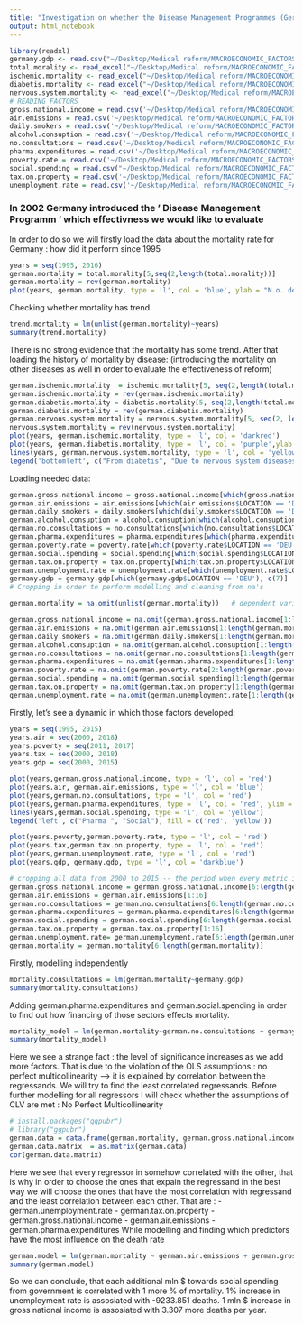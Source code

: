 ```yaml
---
title: "Investigation on whether the Disease Management Programmes (Germany, 2002) towards the reduction of sick on diabetis, brust cancer and ішемічна хвороба серця, астма, хронічна обструктивна хвороба легень shave influence on the population health state of Germany "
output: html_notebook
---
```


```r
library(readxl)
germany.gdp <- read.csv("~/Desktop/Medical reform/MACROECONOMIC_FACTORS/GDP_GERMANY.csv")
total.morality <- read_excel("~/Desktop/Medical reform/MACROECONOMIC_FACTORS/Total deaths(All causes).xlsx")
ischemic.mortality <- read_excel("~/Desktop/Medical reform/MACROECONOMIC_FACTORS/NO_DEATHS_ISCHAEMIC_HEART_DISEASES.xlsx")
diabetis.mortality <- read_excel("~/Desktop/Medical reform/MACROECONOMIC_FACTORS/NO_DEATHS_DIABETIS.xlsx")
nervous.system.mortality <- read_excel("~/Desktop/Medical reform/MACROECONOMIC_FACTORS/NO_DEATHS_NERVOUS_SYSTEM.xlsx")
# READING FACTORS
gross.national.income = read.csv('~/Desktop/Medical reform/MACROECONOMIC_FACTORS/GROSS_NATIONAL_INCOME.csv')
air.emissions = read.csv('~/Desktop/Medical reform/MACROECONOMIC_FACTORS/AIR_EMISSIONS.csv')
daily.smokers = read.csv('~/Desktop/Medical reform/MACROECONOMIC_FACTORS/DAILY_SMOKERS.csv')
alcohol.consuption = read.csv('~/Desktop/Medical reform/MACROECONOMIC_FACTORS/ALCOHOL_CONSUMPTION.csv')
no.consultations = read.csv('~/Desktop/Medical reform/MACROECONOMIC_FACTORS/consult.csv')
pharma.expenditures = read.csv('~/Desktop/Medical reform/MACROECONOMIC_FACTORS/PHARMACOLOGICAL_EXPENDITURES.csv')
poverty.rate = read.csv('~/Desktop/Medical reform/MACROECONOMIC_FACTORS/POVERTY_RATE.csv')
social.spending = read.csv("~/Desktop/Medical reform/MACROECONOMIC_FACTORS/SOCIAL_SPENDING.csv")
tax.on.property = read.csv('~/Desktop/Medical reform/MACROECONOMIC_FACTORS/TAX_ON_PROPERTY.csv')
unemployment.rate = read.csv('~/Desktop/Medical reform/MACROECONOMIC_FACTORS/UNEMPLOYMENT_RATE.csv')
```
### In 2002 Germany introduced the ' Disease Management Programm ' which effectivness we would like to evaluate
In order to do so we will firstly load the data about the mortality rate for Germany : how did it perform since 1995
```r
years = seq(1995, 2016)
german.mortality = total.morality[5,seq(2,length(total.morality))]
german.mortality = rev(german.mortality)
plot(years, german.mortality, type = 'l', col = 'blue', ylab = "N.o. deaths totally")
```
Checking whether mortality has trend 
```r
trend.mortality = lm(unlist(german.mortality)~years)
summary(trend.mortality)
```
There is no strong evidence that the mortality has some trend.
After that loading the history of mortality by disease:
(introducing the mortality on other diseases as well in order to evaluate the effectiveness of reform)
```r
german.ischemic.mortality  = ischemic.mortality[5, seq(2,length(total.morality))]
german.ischemic.mortality = rev(german.ischemic.mortality)
german.diabetis.mortality = diabetis.mortality[5, seq(2,length(total.morality))]
german.diabetis.mortality = rev(german.diabetis.mortality)
german.nervous.system.mortality = nervous.system.mortality[5, seq(2, length(total.morality))]
nervous.system.mortality = rev(nervous.system.mortality)
plot(years, german.ischemic.mortality, type = 'l', col = 'darkred')
plot(years, german.diabetis.mortality, type = 'l', col = 'purple',ylab = "N.o. deaths",ylim = c(14000, 30000))
lines(years, german.nervous.system.mortality, type = 'l', col = 'yellow')
legend('bottomleft', c("From diabetis", "Due to nervous system diseases"), fill = c('purple', 'yellow'))
```
Loading needed data: 
```r
german.gross.national.income = gross.national.income[which(gross.national.income$LOCATION == 'DEU'), c(7)]
german.air.emissions = air.emissions[which(air.emissions$LOCATION == 'DEU'), c(7)] # 2000 + 
german.daily.smokers = daily.smokers[which(daily.smokers$LOCATION == 'DEU'), c(7)]
german.alcohol.consuption = alcohol.consuption[which(alcohol.consuption$LOCATION == 'DEU'), c(7)]
german.no.consultations = no.consultations[which(no.consultations$LOCATION == 'DEU'), c(7)]
german.pharma.expenditures = pharma.expenditures[which(pharma.expenditures$LOCATION == 'DEU'), c(7)]
german.poverty.rate = poverty.rate[which(poverty.rate$LOCATION == 'DEU'), c(7)]
german.social.spending = social.spending[which(social.spending$LOCATION == 'DEU'), c(7)]
german.tax.on.property = tax.on.property[which(tax.on.property$LOCATION == 'DEU'), c(7)]
german.unemployment.rate = unemployment.rate[which(unemployment.rate$LOCATION == 'DEU'), c(7)]
germany.gdp = germany.gdp[which(germany.gdp$LOCATION == 'DEU'), c(7)]
# Cropping in order to perform modelling and cleaning from na's

german.mortality = na.omit(unlist(german.mortality))   # dependent variable

german.gross.national.income = na.omit(german.gross.national.income[1:length(german.mortality)])
german.air.emissions = na.omit(german.air.emissions[1:length(german.mortality)])
german.daily.smokers = na.omit(german.daily.smokers[1:length(german.mortality)])
german.alcohol.consuption = na.omit(german.alcohol.consuption[1:length(german.mortality)])
german.no.consultations = na.omit(german.no.consultations[1:length(german.mortality)])
german.pharma.expenditures = na.omit(german.pharma.expenditures[1:length(german.mortality)])
german.poverty.rate = na.omit(german.poverty.rate[2:length(german.poverty.rate)])
german.social.spending = na.omit(german.social.spending[1:length(german.mortality)])
german.tax.on.property = na.omit(german.tax.on.property[1:length(german.mortality)])
german.unemployment.rate = na.omit(german.unemployment.rate[1:length(german.mortality)])

```
Firstly, let's see a dynamic in which those factors developed:
```r
years = seq(1995, 2015)
years.air = seq(2000, 2018)
years.poverty = seq(2011, 2017)
years.tax = seq(2000, 2018)
years.gdp = seq(2000, 2015)

plot(years,german.gross.national.income, type = 'l', col = 'red')
plot(years.air, german.air.emissions, type = 'l', col = 'blue')
plot(years,german.no.consultations, type = 'l', col = 'red')
plot(years,german.pharma.expenditures, type = 'l', col = 'red', ylim = c(13, 27))
lines(years,german.social.spending, type = 'l', col = 'yellow')
legend('left', c("Pharma ", "Social"), fill = c('red', 'yellow'))

plot(years.poverty,german.poverty.rate, type = 'l', col = 'red')
plot(years.tax,german.tax.on.property, type = 'l', col = 'red')
plot(years,german.unemployment.rate, type = 'l', col = 'red')
plot(years.gdp, germany.gdp, type = 'l', col = 'darkblue')

```
```r
# cropping all data from 2000 to 2015 -- the period when every metric is availible in order to build a model 
german.gross.national.income = german.gross.national.income[6:length(german.gross.national.income)]
german.air.emissions = german.air.emissions[1:16]
german.no.consultations = german.no.consultations[6:length(german.no.consultations)]
german.pharma.expenditures = german.pharma.expenditures[6:length(german.pharma.expenditures)]
german.social.spending = german.social.spending[6:length(german.social.spending)]
german.tax.on.property = german.tax.on.property[1:16]
german.unemployment.rate= german.unemployment.rate[6:length(german.unemployment.rate)]
german.mortality = german.mortality[6:length(german.mortality)]
```
Firstly, modelling independently 
```r
mortality.consultations = lm(german.mortality~germany.gdp)
summary(mortality.consultations)
```
Adding german.pharma.expenditures and german.social.spending in order to find out how financing of those sectors effects mortality.
```r
mortality_model = lm(german.mortality~german.no.consultations + germany.gdp)
summary(mortality_model)
```
Here we see a strange fact : the level of significance increases as we add more factors. That is due to the violation of the OLS assumptions : no perfect multicollinearity --> it is explained by correlation between the regressands. 
We will try to find the least correlated regressands.
Before further modelling for all regressors I will check whether the assumptions of CLV are met : No Perfect Multicollinearity 
```r
# install.packages("ggpubr")
# library("ggpubr")
german.data = data.frame(german.mortality, german.gross.national.income, german.air.emissions, german.no.consultations, german.pharma.expenditures, german.social.spending, german.tax.on.property, german.unemployment.rate, germany.gdp)
german.data.matrix  = as.matrix(german.data)
cor(german.data.matrix)

```
Here we see that every regressor in somehow correlated with the other, that is why in order to choose the ones that expain the regressand in the best way we will choose the ones that have the most correlation with regressand and the least correlation between each other. 
That are :
- german.unemployment.rate
- german.tax.on.property
- german.gross.national.income
- german.air.emissions
- german.pharma.expenditures
While modelling and finding which predictors have the most influence on the death rate 
```r
german.model = lm(german.mortality ~ german.air.emissions + german.gross.national.income  + german.pharma.expenditures + german.social.spending + german.unemployment.rate)
summary(german.model)
```
So we can conclude, that each additional mln $ towards social spending from government is correlated with 1 more % of mortality. 
1% increase in unemployment rate is assosiated with -9233.851 deaths.
1 mln $ increase in gross national income is assosiated with 3.307 more deaths per year.



